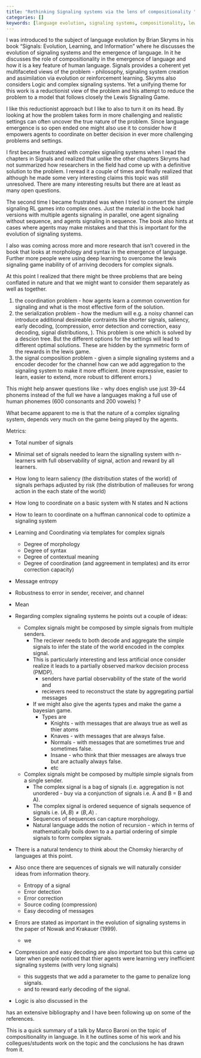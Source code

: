 ```yaml
---
title: "Rethinking Signaling systems via the lens of compositionality "
categories: []
keywords: [language evolution, signaling systems, compositionality, lewis signaling game, partial pooling equilibria, categories of signals, morphology, bayesian game, types, knights and knaves, partial observed markov decision process, PMDP, error detection, error correction, source coding, compression, easy decoding, logic, information theory, entropy, marco baroni, deep networks, neural networks, generalization, reinforcement learning, transfer learning, capsules, entanglement]
---
```


I was introduced to the subject of language evolution by Brian Skryms in his book "Signals: Evolution, Learning, and Information" where he discusses the evolution of signaling systems and the emergence of language. In it he discusses the role of compositionality in the emergence of language and how it is a key feature of human language. Signals provides a coherent yet multifaceted views of the problem - philosophy, signaling system creation and assimilation via evolution or reinforcement learning. Skryms also considers Logic and complex signaling systems. Yet a unifying theme for this work is a reductionist view of the problem and his attempt to reduce the problem to a model that follows closely the Lewis Signaling Game.

I like this reductionist approach but I like to also to turn it on its head. By looking at how the problem takes form in more challenging and realistic settings can often uncover the true nature of the problem. Since language emergence is so open ended one might also use it to consider how it empowers agents to coordinate on better decision in ever more challenging problems and settings.

I first became frustrated with complex signaling systems when I read the chapters in Signals and realized that unlike the other chapters Skryms had not summarized how researchers in the field had come up with a definitive solution to the problem. I reread it a couple of times and finally realized that although he made some very interesting claims this topic was still unresolved. There are many interesting results but there are at least as many open questions.

The second time I became frustrated was when I tried to convert the simple signaling RL games into complex ones. Just the material in the book had versions with multiple agents signaling in parallel, one agent signaling without sequence, and agents signaling in sequence. The book also hints at cases where agents may make mistakes and that this is important for the evolution of signaling systems.

I also was coming across more and more research that isn't covered in the book that looks at morphology and syntax in the emergence of language. Further more people were using deep learning to overcome the lewis signaling game inability of of arriving decoders for complex signals. 

At this point I realized that there might be three problems that are being conflated in nature and that we might want to consider them separately as well as together.

1. the coordination problem - how agents learn a common convention for signaling and what is the most effective form of the solution.
2. the serialization problem - how the medium will e.g. a noisy channel can introduce additional desireable contraints like shorter signals, saliency, early decoding, (compression, error detection and correction, easy decoding, signal distributions, ). This problem is one which is solved by a descion tree. But the different options for the settings will lead to different optimal solutions. These are hidden by the symmetric form of the rewards in the lewis game.
3. the signal composition problem - given a simple signaling systems and a encoder decoder for the channel how can we add aggregation to the signaling system to make it more efficient. (more expressive, easier to learn, easier to extend, more robust to different errors.)

This might help answer questions like - why does english use just 39-44 phonems instead of the full we have a languages making a full use of human phonemes (600 consonants and 200 vowels) ? 


What became apparent to me is that the nature of a complex signaling system, depends very much on the game being played by the agents. 


Metrics:

- Total number of signals
- Minimal set of signals needed to learn the signalling system with n-learners with full observability of signal, action and reward by all learners.
- How long to learn saliency (the distribution states of the world) of signals perhaps adjusted by risk (the distribution of malleuses for wrong action in the each state of the world)
- How long to coordinate on a basic system with N states and N actions
- How to learn to coordinate on a huffman  cannonical code to optimize a signaling system
- Learning and Coordinating via templates for complex signals
  - Degree of morphology 
  - Degree of syntax
  - Degree of contextual meaning
  - Degree of coordination (and aggreement in templates) and its error correction capacity)
- Message entropy
- Robustness to error in sender, receiver, and channel
- Mean




- Regarding complex signaling systems he points out a couple of ideas:
    - Complex signals might be composed by simple signals from multiple senders. 
        - The reciever needs to both decode and aggregate the simple signals to infer the state of the world encoded in the complex signal.
        - This is particularly interesting and less artificial once consider realize it leads to a  partially observed markov decision process (PMDP). 
            - senders have partial observability of the state of the world and
            - recievers need to reconstruct the state by aggregating partial messages
        - If we might also give the agents types and make the game a bayesian game.
            - Types are 
                - Knights - with messages that are always true as well as thier atoms
                - Knaves - with messages that are always false.
                - Normals - with messages that are sometimes true and sometimes false.
                - Insane - who think that thier messages are always true but are actually always false.
                - etc


    - Complex signals might be composed by  multiple simple signals from a single sender. 
      - The complex signal is a bag of signals (i.e. aggregation is not unordered - buy via a conjunction of signals i.e.  A and B = B and A).
      - The complex signal is ordered sequence of signals sequence of signals i.e. $(A,B) \neq (B,A)$ .
      - Sequences of sequences can capture morphology. 
      - Natural language adds the notion of recursion - which in terms of mathematically boils down to a a partial ordering of simple signals to form complex signals.

- There is a natural tendency to think about the Chomsky hierarchy of languages at this point.
- Also once there are sequences of signals we will naturally consider ideas from information theory.
    - Entropy of a signal
    - Error detection
    - Error correction
    - Source coding (compression)
    - Easy decoding of messages
- Errors are stated as important in the evolution of signaling systems in the paper of Nowak and Krakauer (1999).
    - we 
- Compression and easy decoding are also important too but this came up later when people noticed
that thier agents were learning very inefficient signaling systems (with very long signals)
   - this suggests that we add a parameter to the game to penalize long signals.
   - and to reward early decoding of the signal.
- Logic is also discussed in the 


has an extensive bibliography and I have been following up on some of the references. 

This is a quick summary of a talk by Marco Baroni on the topic of compositionality in language. In it he outlines some of his work and his collegues/students work on the topic and the conclusions he has drawn from it.


